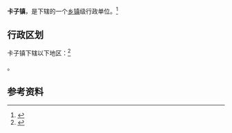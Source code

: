 {{中国乡级行政区|61/09/29/103/000}}

'''卡子镇'''，是{{PRC admin/fullname|61/09/29/103/000|3}}下辖的一个[[乡镇|乡镇]]级行政单位。<ref>{{PRC admin/ref sgc|{{PRC admin/parent|61/09/29/103/000}}}}</ref>

== 行政区划 ==

卡子镇下辖以下地区：<ref>{{PRC admin/ref sgc|61/09/29/103/000}}</ref>

{{PRC admin/children|61/09/29/103/000}}。

== 参考资料 ==

{{reflist}}

{{行政区划小作品}}
{{PRC admin/navcat|61/09/29/103/000}}